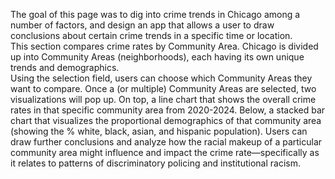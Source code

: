 The goal of this page was to dig into crime trends in Chicago among a number of factors, and design an app that allows a user to draw conclusions about certain crime trends in a specific time or location.   
This section compares crime rates by Community Area. Chicago is divided up into Community Areas (neighborhoods), each having its own unique trends and demographics.  
Using the selection field, users can choose which Community Areas they want to compare. Once a (or multiple) Community Areas are selected, two visualizations will pop up. On top, a line chart that shows the overall crime rates in that specific community area from 2020-2024. Below, a stacked bar chart that visualizes the proportional demographics of that community area (showing the % white, black, asian, and hispanic population). Users can draw further conclusions and analyze how the racial makeup of a particular community area might influence and impact the crime rate—specifically as it relates to patterns of discriminatory policing and institutional racism.